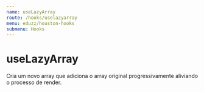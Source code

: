 ```yaml
---
name: useLazyArray
route: /hooks/uselazyarray
menu: eduzz/houston-hooks
submenu: Hooks
---
```


# useLazyArray

Cria um novo array que adiciona o array original progressivamente aliviando o processo de render.
